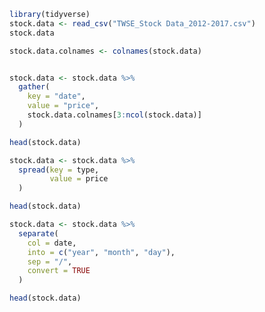 ```{r}
library(tidyverse)
stock.data <- read_csv("TWSE_Stock Data_2012-2017.csv")
stock.data

```

```{r}
stock.data.colnames <- colnames(stock.data)


stock.data <- stock.data %>%
  gather(
    key = "date",
    value = "price",
    stock.data.colnames[3:ncol(stock.data)]
  )

head(stock.data)

```

```{r}
stock.data <- stock.data %>%
  spread(key = type,
         value = price
  )

head(stock.data)
```

```{r}
stock.data <- stock.data %>%
  separate(
    col = date, 
    into = c("year", "month", "day"),
    sep = "/",
    convert = TRUE
  )

head(stock.data)
```


